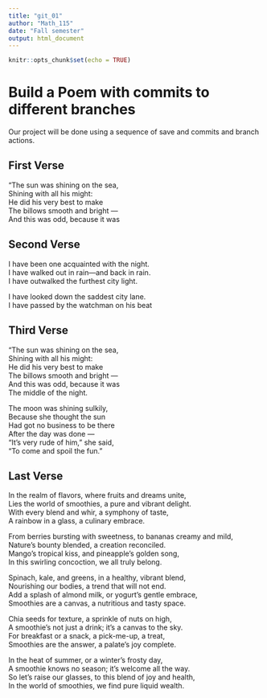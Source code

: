 ```yaml
---
title: "git_01"
author: "Math_115"
date: "Fall semester"
output: html_document
---
```


```r
knitr::opts_chunk$set(echo = TRUE)
```
# Build a Poem with commits to different branches
Our project will be done using a sequence of save and commits and branch actions.
<!-- Do not modify or change any text in "!--" bracketed areas such as this --- these are instructions to
you, if you change any of this the git program will notice it and compromise your git merging strategy !-->

## First Verse 
<!--Put the first five lines of a poem by Lewis Carrol in this section!-->

"The sun was shining on the sea,  
      Shining with all his might:  
He did his very best to make  
      The billows smooth and bright —  
And this was odd, because it was  

## Second Verse
<!--Put the first five lines of a poem by Robert Frost here!-->

I have been one acquainted with the night.  
I have walked out in rain—and back in rain.  
I have outwalked the furthest city light.  
  
I have looked down the saddest city lane.  
I have passed by the watchman on his beat  

## Third Verse
<!--Put the first two verses of The Walrus and the Carpenter here!-->


"The sun was shining on the sea,  
      Shining with all his might:  
He did his very best to make  
      The billows smooth and bright —  
And this was odd, because it was  
      The middle of the night.  
  
The moon was shining sulkily,  
      Because she thought the sun  
Had got no business to be there  
      After the day was done —  
"It's very rude of him," she said,  
      "To come and spoil the fun."   

## Last Verse
<!--Put a short poem you created using chatGPT of 20 to 30 lines,here!-->

In the realm of flavors, where fruits and dreams unite,  
Lies the world of smoothies, a pure and vibrant delight.  
With every blend and whir, a symphony of taste,  
A rainbow in a glass, a culinary embrace.  

From berries bursting with sweetness, to bananas creamy   and mild,  
Nature's bounty blended, a creation reconciled.  
Mango's tropical kiss, and pineapple's golden song,  
In this swirling concoction, we all truly belong.  
  
Spinach, kale, and greens, in a healthy, vibrant blend,  
Nourishing our bodies, a trend that will not end.  
Add a splash of almond milk, or yogurt's gentle embrace,  
Smoothies are a canvas, a nutritious and tasty space.  
  
Chia seeds for texture, a sprinkle of nuts on high,  
A smoothie's not just a drink; it's a canvas to the sky.  
For breakfast or a snack, a pick-me-up, a treat,  
Smoothies are the answer, a palate's joy complete.  
  
In the heat of summer, or a winter's frosty day,  
A smoothie knows no season; it's welcome all the way.  
So let's raise our glasses, to this blend of joy and   health,  
In the world of smoothies, we find pure liquid wealth.  
